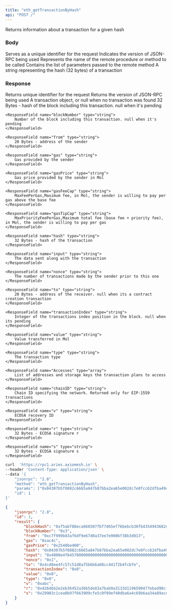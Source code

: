 ```yaml
---
title: "eth_getTransactionByHash"
api: "POST /"
---
```


Returns information about a transaction for a given hash

### Body

<ParamField body="id" type="number" placeholder="1">
  Serves as a unique identifier for the request
</ParamField>

<ParamField body="jsonrpc" type="string" placeholder="2.0">
  Indicates the version of JSON-RPC being used
</ParamField>

<ParamField body="method" type="string" placeholder="eth_getTransactionByHash">
  Represents the name of the remote procedure or method to be called
</ParamField>

<ParamField body="params" type="array">
  Contains the list of parameters passed to the remote method
     <ParamField body="transactionHash" type="string">
        A string representing the hash (32 bytes) of a transaction
     </ParamField>

</ParamField>

### Response

<ResponseField name="id" type="number">
  Returns unique identifier for the request 
</ResponseField>

<ResponseField name="jsonrpc" type="string">
  Returns the version of JSON-RPC being used
</ResponseField>

<ResponseField name="transaction" type="object">
  A transaction object, or null when no transaction was found
 
  <Expandable title="transaction object">
    <ResponseField name="blockHash" type="string">
        32 Bytes - hash of the block including this transaction. null when it's pending
    </ResponseField>

    <ResponseField name="blockNumber" type="string">
        Number of the block including this transaction. null when it's pending
    </ResponseField>

    <ResponseField name="from" type="string">
        20 Bytes - address of the sender
    </ResponseField>

    <ResponseField name="gas" type="string">
        Gas provided by the sender
    </ResponseField>

    <ResponseField name="gasPrice" type="string">
        Gas price provided by the sender in Mol
    </ResponseField>

    <ResponseField name="gasFeeCap" type="string">
        MaxFeePerGas,Maximum fee, in Mol, the sender is willing to pay per gas above the base fee
    </ResponseField>

    <ResponseField name="gasTipCap" type="string">
        MaxPriorityFeePerGas,Maximum total fee (base fee + priority fee), in Mol, the sender is willing to pay per gas
    </ResponseField>

    <ResponseField name="hash" type="string">
        32 Bytes - hash of the transaction
    </ResponseField>

    <ResponseField name="input" type="string">
        The data sent along with the transaction
    </ResponseField>

    <ResponseField name="nonce" type="string">
        The number of transactions made by the sender prior to this one
    </ResponseField>

    <ResponseField name="to" type="string">
        20 Bytes - address of the receiver. null when its a contract creation transaction
    </ResponseField>

    <ResponseField name="transactionIndex" type="string">
        Integer of the transactions index position in the block. null when its pending
    </ResponseField>

    <ResponseField name="value" type="string">
        Value transferred in Mol
    </ResponseField>

    <ResponseField name="type" type="string">
        The transaction type
    </ResponseField>

    <ResponseField name="Accesses" type="array">
        List of addresses and storage keys the transaction plans to access
    </ResponseField>

    <ResponseField name="chainID" type="string">
        Chain ID specifying the network. Returned only for EIP-1559 transactions
    </ResponseField>

    <ResponseField name="v" type="string">
        ECDSA recovery ID
    </ResponseField>

    <ResponseField name="r" type="string">
        32 Bytes - ECDSA signature r
    </ResponseField>

    <ResponseField name="s" type="string">
        32 Bytes - ECDSA signature s
    </ResponseField>


  </Expandable>



</ResponseField>

<RequestExample>

```bash Example Request
curl  'https://rpc1.aries.axiomesh.io' \
--header 'Content-Type: application/json' \
--data '{
    "jsonrpc": "2.0",
    "method": "eth_getTransactionByHash",
    "params": ["0x04307b5f0882c6665a847b87bba2ea65e002dc7e0fcc62dfba49c4c7b7f15b62"],
    "id": 1
}'
```

</RequestExample>

<ResponseExample>

```json Response
{
    "jsonrpc": "2.0",
    "id": 1,
    "result": {
        "blockHash": "0xf5abf88eca668507fbf7d65ef76bebcb30fb4354943682d8a0e97c9da2275a11",
        "blockNumber": "0x3",
        "from": "0xc7f999b83af6df9e67d0a37ee7e900bf38b3d013",
        "gas": "0xac4c",
        "gasPrice": "0x2540be400",
        "hash": "0x04307b5f0882c6665a847b87bba2ea65e002dc7e0fcc62dfba49c4c7b7f15b62",
        "input": "0x4000e4f645700000000000000000000000000000000000000000000000000000000000004570000000000000000000000000000000000000000000000000000000000001",
        "nonce": "0x1",
        "to": "0x4cd8ee4fc57c51d8af5b6b6a08cc441f2b4fcbfe",
        "transactionIndex": "0x0",
        "value": "0x0",
        "type": "0x0",
        "v": "0xabc",
        "r": "0x4264bb2e2eb36452a36b5de83a7bab9a3133d1196590477ebad98cf57669cb6b",
        "s": "0x29903c1cea0b97f663909cfe5c0f09ef40dba6a4c69b6aa34a89acd7d936a96"
    }
}
```

</ResponseExample>